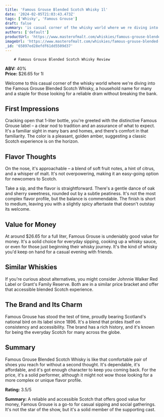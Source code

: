 ```yaml
---
title: 'Famous Grouse Blended Scotch Whisky 1l'
date: '2024-02-05T21:03:43.473Z'
tags: ['Whisky', 'Famous Grouse']
draft: false
summary: 'is casual corner of the whisky world where we re diving into the Famous Grouse Blended Scotch Whisky, a household name for many an...'
authors: ['default']
productUrl: 'https://www.masterofmalt.com/whiskies/famous-grouse-blended-scotch-whisky-1l/'
imageUrl: 'https://www.masterofmalt.com/whiskies/famous-grouse-blended-scotch-whisky-1l.jpg'
_id: '65897ed28efdf61dd5509d37'
---
```


        # Famous Grouse Blended Scotch Whisky Review

**ABV:** 40%  
**Price:** $26.65 for 1l

Welcome to this casual corner of the whisky world where we're diving into the Famous Grouse Blended Scotch Whisky, a household name for many and a staple for those looking for a reliable dram without breaking the bank.

## First Impressions

Cracking open that 1-liter bottle, you're greeted with the distinctive Famous Grouse label – a clear nod to tradition and an assurance of what to expect. It's a familiar sight in many bars and homes, and there's comfort in that familiarity. The color is a pleasant, golden amber, suggesting a classic Scotch experience is on the horizon.

## Flavor Thoughts

On the nose, it's approachable – a blend of soft fruit notes, a hint of citrus, and a whisper of malt. It's not overpowering, making it an easy-going option for newcomers to Scotch.

Take a sip, and the flavor is straightforward. There's a gentle dance of oak and sherry sweetness, rounded out by a subtle peatiness. It's not the most complex flavor profile, but the balance is commendable. The finish is short to medium, leaving you with a slightly spicy aftertaste that doesn't outstay its welcome.

## Value for Money

At around $26.65 for a full liter, Famous Grouse is undeniably good value for money. It's a solid choice for everyday sipping, cooking up a whisky sauce, or even for those just beginning their whisky journey. It's the kind of whisky you'd keep on hand for a casual evening with friends.

## Similar Whiskies

If you're curious about alternatives, you might consider Johnnie Walker Red Label or Grant's Family Reserve. Both are in a similar price bracket and offer that accessible blended Scotch experience.

## The Brand and Its Charm

Famous Grouse has stood the test of time, proudly bearing Scotland's national bird on its label since 1896. It's a blend that prides itself on consistency and accessibility. The brand has a rich history, and it's known for being the everyday Scotch for many across the globe.

## Summary

Famous Grouse Blended Scotch Whisky is like that comfortable pair of shoes you reach for without a second thought. It's dependable, it's affordable, and it's got enough character to keep you coming back. For the price, it's a solid performer, although it might not wow those looking for a more complex or unique flavor profile.

**Rating:** 3.5/5

**Summary:** A reliable and accessible Scotch that offers good value for money, Famous Grouse is a go-to for casual sipping and social gatherings. It's not the star of the show, but it's a solid member of the supporting cast.
